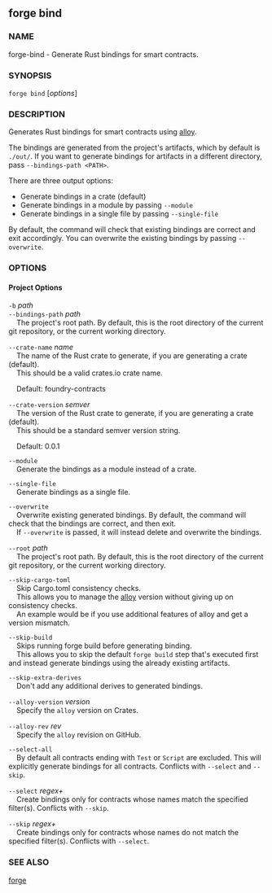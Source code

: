 
## forge bind

### NAME

forge-bind - Generate Rust bindings for smart contracts.

### SYNOPSIS

`forge bind` [*options*]

### DESCRIPTION

Generates Rust bindings for smart contracts using [alloy](https://github.com/alloy-rs/alloy).

The bindings are generated from the project's artifacts, which by default is `./out/`.
If you want to generate bindings for artifacts in a different directory, pass `--bindings-path <PATH>`.

There are three output options:

- Generate bindings in a crate (default)
- Generate bindings in a module by passing `--module`
- Generate bindings in a single file by passing `--single-file`

By default, the command will check that existing bindings are correct and exit accordingly.
You can overwrite the existing bindings by passing `--overwrite`.

### OPTIONS

#### Project Options

`-b` _path_  
`--bindings-path` _path_  
&nbsp;&nbsp;&nbsp;&nbsp;The project's root path. By default, this is the root directory of the current git repository, or the current working directory.

`--crate-name` _name_  
&nbsp;&nbsp;&nbsp;&nbsp;The name of the Rust crate to generate, if you are generating a crate (default).  
&nbsp;&nbsp;&nbsp;&nbsp;This should be a valid crates.io crate name.

&nbsp;&nbsp;&nbsp;&nbsp;Default: foundry-contracts

`--crate-version` _semver_  
&nbsp;&nbsp;&nbsp;&nbsp;The version of the Rust crate to generate, if you are generating a crate (default).  
&nbsp;&nbsp;&nbsp;&nbsp;This should be a standard semver version string.

&nbsp;&nbsp;&nbsp;&nbsp;Default: 0.0.1

`--module`  
&nbsp;&nbsp;&nbsp;&nbsp;Generate the bindings as a module instead of a crate.

`--single-file`  
&nbsp;&nbsp;&nbsp;&nbsp;Generate bindings as a single file.

`--overwrite`  
&nbsp;&nbsp;&nbsp;&nbsp;Overwrite existing generated bindings. By default, the command will check that the bindings are correct, and then exit.  
&nbsp;&nbsp;&nbsp;&nbsp;If `--overwrite` is passed, it will instead delete and overwrite the bindings.

`--root` _path_  
&nbsp;&nbsp;&nbsp;&nbsp;The project's root path. By default, this is the root directory of the current git repository, or the current working directory.

`--skip-cargo-toml`  
&nbsp;&nbsp;&nbsp;&nbsp;Skip Cargo.toml consistency checks.  
&nbsp;&nbsp;&nbsp;&nbsp;This allows you to manage the [alloy](https://github.com/alloy-rs/alloy) version without giving up on consistency checks.  
&nbsp;&nbsp;&nbsp;&nbsp;An example would be if you use additional features of alloy and get a version mismatch.

`--skip-build`  
&nbsp;&nbsp;&nbsp;&nbsp;Skips running forge build before generating binding.  
&nbsp;&nbsp;&nbsp;&nbsp;This allows you to skip the default `forge build` step that's executed first and instead generate bindings using the already existing artifacts.

`--skip-extra-derives`  
&nbsp;&nbsp;&nbsp;&nbsp;Don't add any additional derives to generated bindings.

`--alloy-version` _version_  
&nbsp;&nbsp;&nbsp;&nbsp;Specify the `alloy` version on Crates.

`--alloy-rev` _rev_  
&nbsp;&nbsp;&nbsp;&nbsp;Specify the `alloy` revision on GitHub.

`--select-all`  
&nbsp;&nbsp;&nbsp;&nbsp;By default all contracts ending with `Test` or `Script` are excluded. This will explicitly generate bindings for all contracts. Conflicts with `--select` and `--skip`.

`--select` _regex+_  
&nbsp;&nbsp;&nbsp;&nbsp;Create bindings only for contracts whose names match the specified filter(s). Conflicts with `--skip`.

`--skip` _regex+_  
&nbsp;&nbsp;&nbsp;&nbsp;Create bindings only for contracts whose names do not match the specified filter(s). Conflicts with `--select`.

<CommonOptions />

<CoreBuildOptions />

### SEE ALSO

[forge](./forge.md)
